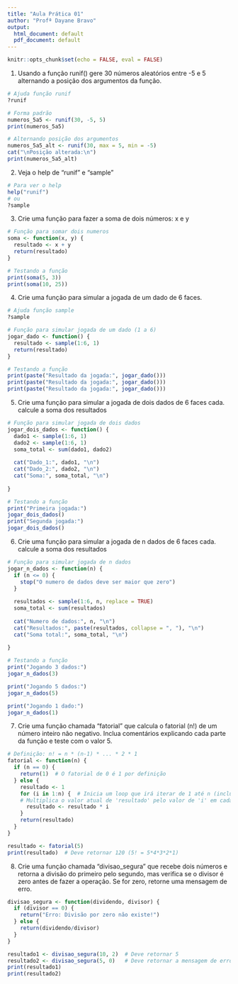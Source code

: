 ---
title: "Aula Prática 01"
author: "Profª Dayane Bravo"
output:
  html_document: default
  pdf_document: default
---

```{r setup, include = FALSE}
knitr::opts_chunk$set(echo = FALSE, eval = FALSE)
```


1. Usando a função runif() gere 30 números aleatórios entre -5 e 5
alternando a posição dos argumentos da função.

```{r}
# Ajuda função runif
?runif

# Forma padrão
numeros_5a5 <- runif(30, -5, 5)
print(numeros_5a5)

# Alternando posição dos argumentos
numeros_5a5_alt <- runif(30, max = 5, min = -5)
cat("\nPosição alterada:\n")
print(numeros_5a5_alt)
```



2. Veja o help de "runif" e "sample"

```{r, eval=FALSE}
# Para ver o help
help("runif")
# ou
?sample
```



3. Crie uma função para fazer a soma de dois números: x e y

```{r}
# Função para somar dois numeros
soma <- function(x, y) {
  resultado <- x + y
  return(resultado)
}

# Testando a função
print(soma(5, 3))
print(soma(10, 25))
```



4. Crie uma função para simular a jogada de um dado de 6 faces.

```{r}
# Ajuda função sample
?sample

# Função para simular jogada de um dado (1 a 6)
jogar_dado <- function() {
  resultado <- sample(1:6, 1)
  return(resultado)
}

# Testando a função
print(paste("Resultado da jogada:", jogar_dado()))
print(paste("Resultado da jogada:", jogar_dado()))
print(paste("Resultado da jogada:", jogar_dado()))
```



5. Crie uma função para simular a jogada de dois dados de 6 faces cada.
calcule a soma dos resultados

```{r}
# Função para simular jogada de dois dados
jogar_dois_dados <- function() {
  dado1 <- sample(1:6, 1)
  dado2 <- sample(1:6, 1)
  soma_total <- sum(dado1, dado2)
  
  cat("Dado_1:", dado1, "\n")
  cat("Dado_2:", dado2, "\n")
  cat("Soma:", soma_total, "\n")
  
}

# Testando a função
print("Primeira jogada:")
jogar_dois_dados()
print("Segunda jogada:")
jogar_dois_dados()
```



6. Crie uma função para simular a jogada de n dados de 6 faces cada.
calcule a soma dos resultados

```{r}
# Função para simular jogada de n dados
jogar_n_dados <- function(n) {
  if (n <= 0) {
    stop("O numero de dados deve ser maior que zero")
  }
  
  resultados <- sample(1:6, n, replace = TRUE)
  soma_total <- sum(resultados)
  
  cat("Numero de dados:", n, "\n")
  cat("Resultados:", paste(resultados, collapse = ", "), "\n")
  cat("Soma total:", soma_total, "\n")
  
}

# Testando a função
print("Jogando 3 dados:")
jogar_n_dados(3)

print("Jogando 5 dados:")
jogar_n_dados(5)

print("Jogando 1 dado:")
jogar_n_dados(1)
```



7. Crie uma função chamada "fatorial" que calcula o fatorial (n!)
de um número inteiro não negativo. 
Inclua comentários explicando cada parte da função e teste com o valor 5.

```{r}
# Definição: n! = n * (n-1) * ... * 2 * 1
fatorial <- function(n) {
  if (n == 0) {
    return(1)  # O fatorial de 0 é 1 por definição
  } else {
    resultado <- 1
    for (i in 1:n) {  # Inicia um loop que irá iterar de 1 até n (inclusive)
    # Multiplica o valor atual de 'resultado' pelo valor de 'i' em cada iteração
      resultado <- resultado * i
    }
    return(resultado)
  }
}

resultado <- fatorial(5)
print(resultado)  # Deve retornar 120 (5! = 5*4*3*2*1)
```



8. Crie uma função chamada "divisao_segura" que recebe dois números e retorna 
a divisão do primeiro pelo segundo, mas verifica se o divisor é zero 
antes de fazer a operação. 
Se for zero, retorne uma mensagem de erro.

```{r}
divisao_segura <- function(dividendo, divisor) {
  if (divisor == 0) {
    return("Erro: Divisão por zero não existe!")
  } else {
    return(dividendo/divisor)
  }
}

resultado1 <- divisao_segura(10, 2)  # Deve retornar 5
resultado2 <- divisao_segura(5, 0)   # Deve retornar a mensagem de erro
print(resultado1)
print(resultado2)
```
